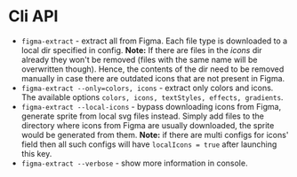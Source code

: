 # Cli API

- `figma-extract` - extract all from Figma. Each file type is downloaded to a local dir specified in config. **Note:** If there are files in the _icons_ dir already they won't be removed (files with the same name will be overwritten though). Hence, the contents of the dir need to be removed manually in case there are outdated icons that are not present in Figma.
- `figma-extract --only=colors, icons` - extract only colors and icons. The available options `colors, icons, textStyles, effects, gradients`.
- `figma-extract --local-icons` - bypass downloading icons from Figma, generate sprite from local svg files instead. Simply add files to the directory where icons from Figma are usually downloaded, the sprite would be generated from them. **Note:** if there are multi configs for icons' field then all such configs will have `localIcons = true` after launching this key.
- `figma-extract --verbose` - show more information in console.

